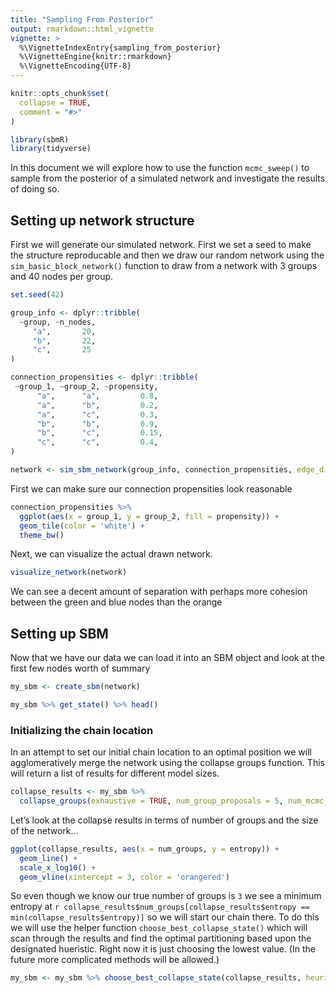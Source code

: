 ```yaml
---
title: "Sampling From Posterior"
output: rmarkdown::html_vignette
vignette: >
  %\VignetteIndexEntry{sampling_from_posterior}
  %\VignetteEngine{knitr::rmarkdown}
  %\VignetteEncoding{UTF-8}
---
```


```r
knitr::opts_chunk$set(
  collapse = TRUE,
  comment = "#>"
)
```

```r
library(sbmR)
library(tidyverse)
```


In this document we will explore how to use the function `mcmc_sweep()` to sample from the posterior of a simulated network and investigate the results of doing so. 


## Setting up network structure

First we will generate our simulated network. First we set a seed to make the structure reproducable and then we draw our random network using the `sim_basic_block_network()` function to draw from a network with 3 groups and 40 nodes per group. 

```r
set.seed(42)

group_info <- dplyr::tribble(
  ~group, ~n_nodes,
     "a",       20,
     "b",       22,
     "c",       25
)

connection_propensities <- dplyr::tribble(
 ~group_1, ~group_2, ~propensity,
      "a",      "a",         0.8,
      "a",      "b",         0.2,
      "a",      "c",         0.3,
      "b",      "b",         0.9,
      "b",      "c",         0.15,
      "c",      "c",         0.4,
)

network <- sim_sbm_network(group_info, connection_propensities, edge_dist = purrr::rbernoulli)
```


First we can make sure our connection propensities look reasonable 

```r
connection_propensities %>% 
  ggplot(aes(x = group_1, y = group_2, fill = propensity)) +
  geom_tile(color = 'white') +
  theme_bw()
```


Next, we can visualize the actual drawn network. 

```r
visualize_network(network)
```

We can see a decent amount of separation with perhaps more cohesion between the green and blue nodes than the orange


## Setting up SBM

Now that we have our data we can load it into an SBM object and look at the first few nodes worth of summary

```r
my_sbm <- create_sbm(network)

my_sbm %>% get_state() %>% head()
```


### Initializing the chain location

In an attempt to set our initial chain location to an optimal position we will agglomeratively merge the network using the collapse groups function. This will return a list of results for different model sizes. 

```r
collapse_results <- my_sbm %>% 
  collapse_groups(exhaustive = TRUE, num_group_proposals = 5, num_mcmc_sweeps = 25)
```


Let's look at the collapse results in terms of number of groups and the size of the network...

```r
ggplot(collapse_results, aes(x = num_groups, y = entropy)) +
  geom_line() +
  scale_x_log10() +
  geom_vline(xintercept = 3, color = 'orangered')
```

So even though we know our true number of groups is `3` we see a minimum entropy at `r collapse_results$num_groups[collapse_results$entropy == min(collapse_results$entropy)]` so we will start our chain there. To do this we will use the helper function `choose_best_collapse_state()` which will scan through the results and find the optimal partitioning based upon the designated hueristic. Right now it is just choosing the lowest value. (In the future more complicated methods will be allowed.)

```r
my_sbm <- my_sbm %>% choose_best_collapse_state(collapse_results, heuristic = 'lowest')
```

